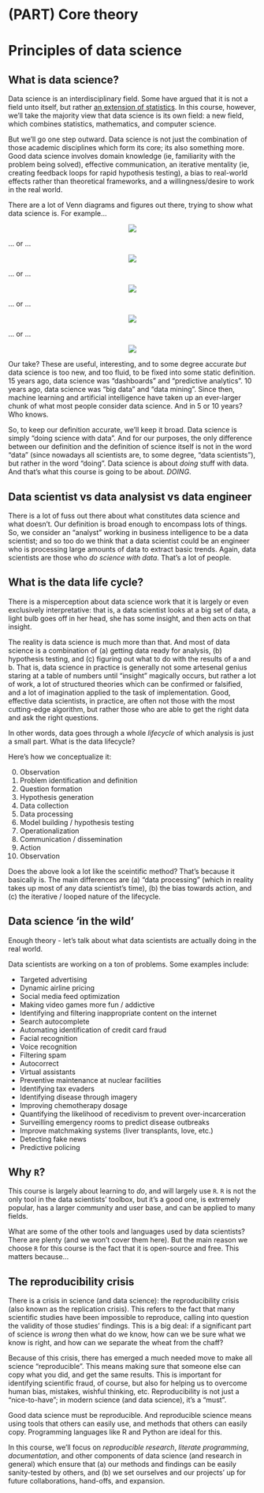 # (PART) Core theory {-}

# Principles of data science

## What is data science?   {-}

Data science is an interdisciplinary field. Some have argued that it is not a field unto itself, but rather [an extension of statistics](https://www.statisticsviews.com/article/nate-silver-what-i-need-from-statisticians/). In this course, however, we'll take the majority view that data science is its own field: a new field, which combines statistics, mathematics, and computer science.

But we'll go one step outward. Data science is not just the combination of those academic disciplines which form its core; its also something more. Good data science involves domain knowledge (ie, familiarity with the problem being solved), effective communication, an iterative mentality (ie, creating feedback loops for rapid hypothesis testing), a bias to real-world effects rather than theoretical frameworks, and a willingness/desire to work in the real world.

There are a lot of Venn diagrams and figures out there, trying to show what data science is. For example...

<center>
![](img/venn1.png)
</center>

... or ...

<center>
![](img/venn2.png)
</center>

... or ...

<center>
![](img/venn3.jpg)
</center>


... or ...

<center>
![](img/venn4.png)
</center>


... or ...


<center>
![](img/venn5.jpg)
</center>


Our take? These are useful, interesting, and to some degree accurate _but_ data science is too new, and too fluid, to be fixed into some static definition. 15 years ago, data science was "dashboards" and "predictive analytics". 10 years ago, data science was "big data" and "data mining". Since then, machine learning and artificial intelligence have taken up an ever-larger chunk of what most people consider data science. And in 5 or 10 years? Who knows.

So, to keep our definition accurate, we'll keep it broad. Data science is simply "doing science with data". And for our purposes, the only difference between our definition and the definition of science itself is not in the word "data" (since nowadays all scientists are, to some degree, "data scientists"), but rather in the word "doing". Data science is about _doing_ stuff with data. And that's what this course is going to be about. _DOING_.

## Data scientist vs data analysist vs data engineer {-}

There is a lot of fuss out there about what constitutes data science and what doesn't. Our definition is broad enough to encompass lots of things. So, we consider an "analyst" working in business intelligence to be a data scientist; and so too do we think that a data scientist could be an engineer who is processing large amounts of data to extract basic trends. Again, data scientists are those who _do science with data_. That's a lot of people.


## What is the data life cycle?   {-}

There is a misperception about data science work that it is largely or even exclusively interpretative: that is, a data scientist looks at a big set of data, a light bulb goes off in her head, she has some insight, and then acts on that insight. 

The reality is data science is much more than that. And most of data science is a combination of (a) getting data ready for analysis, (b) hypothesis testing, and (c) figuring out what to do with the results of a and b. That is, data science in practice is generally not some artesenal genius staring at a table of numbers until "insight" magically occurs, but rather a lot of work, a lot of structured theories which can be confirmed or falsified, and a lot of imagination applied to the task of implementation. Good, effective data scientists, in practice, are often not those with the most cutting-edge algorithm, but rather those who are able to get the right data and ask the right questions. 

In other words, data goes through a whole _lifecycle_ of which analysis is just a small part. What is the data lifecycle?

Here's how we conceptualize it:

0. Observation  
1. Problem identification and definition  
2. Question formation  
3. Hypothesis generation  
4. Data collection  
5. Data processing  
6. Model building / hypothesis testing  
7. Operationalization  
8. Communication / dissemination  
9. Action  
10. Observation  

Does the above look a lot like the sceintific method? That's because it basically is. The main differences are (a) "data processing" (which in reality takes up most of any data scientist's time), (b) the bias towards action, and (c) the iterative / looped nature of the lifecycle.



## Data science 'in the wild'   {-}

Enough theory - let's talk about what data scientists are actually doing in the real world.

Data scientists are working on a ton of problems. Some examples include:

- Targeted advertising  
- Dynamic airline pricing  
- Social media feed optimization  
- Making video games more fun / addictive  
- Identifying and filtering inappropriate content on the internet  
- Search autocomplete  
- Automating identification of credit card fraud  
- Facial recognition  
- Voice recognition  
- Filtering spam  
- Autocorrect  
- Virtual assistants  
- Preventive maintenance at nuclear facilities  
- Identifying tax evaders  
- Identifying disease through imagery  
- Improving chemotherapy dosage  
- Quantifying the likelihood of recedivism to prevent over-incarceration  
- Surveilling emergency rooms to predict disease outbreaks  
- Improve matchmaking systems (liver transplants, love, etc.)  
- Detecting fake news  
- Predictive policing  



## Why `R`? {-}

This course is largely about learning to _do_, and will largely use `R`. `R` is not the only tool in the data scientists' toolbox, but it's a good one, is extremely popular, has a larger community and user base, and can be applied to many fields. 

What are some of the other tools and languages used by data scientists? There are plenty (and we won't cover them here). But the main reason we choose `R` for this course is the fact that it is open-source and free. This matters because...

## The reproducibility crisis   {-}

There is a crisis in science (and data science): the reproducibility crisis (also known as the replication crisis). This refers to the fact that many scientific studies have been impossible to reproduce, calling into question the validity of those studies' findings. This is a big deal: if a significant part of science is _wrong_ then what do we know, how can we be sure what we know is right, and how can we separate the wheat from the chaff?

Because of this crisis, there has emerged a much needed move to make all science "reproducible". This means making sure that someone else can copy what you did, and get the same results. This is important for identifying scientific fraud, of course, but also for helping us to overcome human bias, mistakes, wishful thinking, etc. Reproducibility is not just a "nice-to-have"; in modern science (and data science), it's a "must".

Good data science must be reproducible. And reproducible science means using tools that others can easily use, and methods that others can easily copy. Programming languages like R and Python are ideal for this. 

In this course, we'll focus on _reproducible research_, _literate programming_, _documentation_, and other components of data science (and research in general) which ensure that (a) our methods and findings can be easily sanity-tested by others, and (b) we set ourselves and our projects' up for future collaborations, hand-offs, and expansion.


